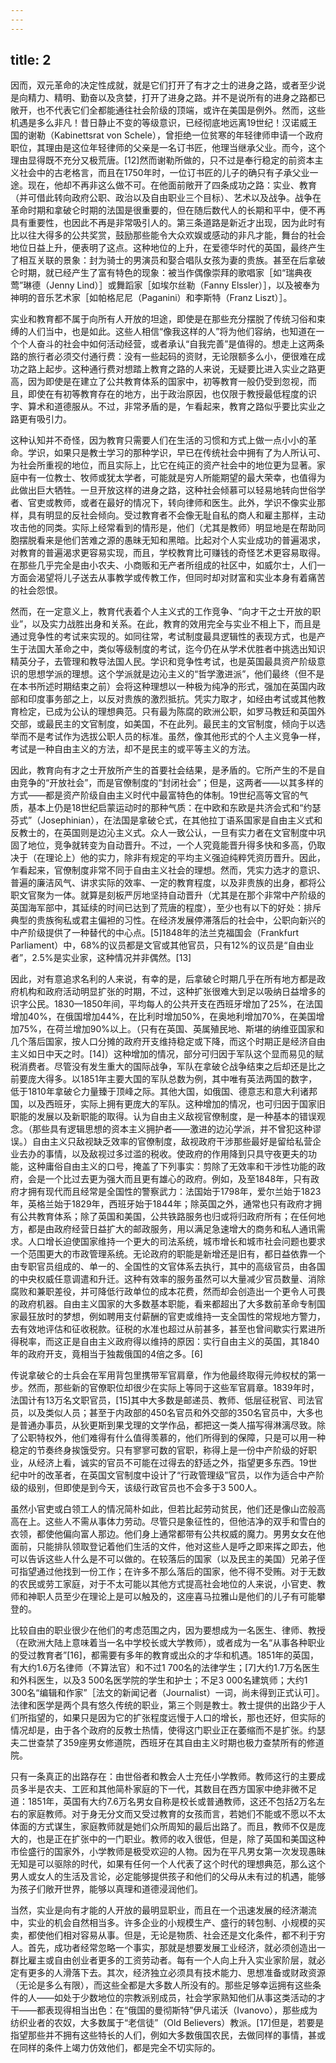 ```yaml
---
---
---
```

title: 2
---




因而，双元革命的决定性成就，就是它们打开了有才之士的进身之路，或者至少说是向精力、精明、勤奋以及贪婪，打开了进身之路。并不是说所有的进身之路都已敞开，也不代表它们全都能通往社会阶级的顶端，或许在美国是例外。然而，这些机遇是多么非凡！昔日静止不变的等级意识，已经彻底地远离19世纪！汉诺威王国的谢勒（Kabinettsrat von Schele），曾拒绝一位贫寒的年轻律师申请一个政府职位，其理由是这位年轻律师的父亲是一名订书匠，他理当继承父业。而今，这个理由显得既不充分又极荒唐。[12]然而谢勒所做的，只不过是奉行稳定的前资本主义社会中的古老格言，而且在1750年时，一位订书匠的儿子的确只有子承父业一途。现在，他却不再非这么做不可。在他面前敞开了四条成功之路：实业、教育（并可借此转向政府公职、政治以及自由职业三个目标）、艺术以及战争。战争在革命时期和拿破仑时期的法国是很重要的，但在随后数代人的长期和平中，便不再具有重要性，也因此不再是非常吸引人的。第三条道路是新近才出现，因为此时有比以往大得多的公共奖赏，鼓励那些能令大众欢娱或感动的非凡才能，舞台的社会地位日益上升，便表明了这点。这种地位的上升，在爱德华时代的英国，最终产生了相互关联的景象：封为骑士的男演员和娶合唱队女孩为妻的贵族。甚至在后拿破仑时期，就已经产生了富有特色的现象：被当作偶像崇拜的歌唱家［如“瑞典夜莺”琳德（Jenny Lind）］或舞蹈家［如埃尔丝勒（Fanny Elssler）］，以及被奉为神明的音乐艺术家［如帕格尼尼（Paganini）和李斯特（Franz Liszt）］。

实业和教育都不属于向所有人开放的坦途，即使是在那些充分摆脱了传统习俗和束缚的人们当中，也是如此。这些人相信“像我这样的人”将为他们容纳，也知道在一个个人奋斗的社会中如何活动经营，或者承认“自我完善”是值得的。想走上这两条路的旅行者必须交付通行费：没有一些起码的资财，无论限额多么小，便很难在成功之路上起步。这种通行费对想踏上教育之路的人来说，无疑要比进入实业之路更高，因为即使是在建立了公共教育体系的国家中，初等教育一般仍受到忽视，而且，即使在有初等教育存在的地方，出于政治原因，也仅限于教授最低程度的识字、算术和道德服从。不过，非常矛盾的是，乍看起来，教育之路似乎要比实业之路更有吸引力。

这种认知并不奇怪，因为教育只需要人们在生活的习惯和方式上做一点小小的革命。学识，如果只是教士学习的那种学识，早已在传统社会中拥有了为人所认可、为社会所重视的地位，而且实际上，比它在纯正的资产社会中的地位更为显著。家庭中有一位教士、牧师或犹太学者，可能就是穷人所能期望的最大荣幸，也值得为此做出巨大牺牲。一旦开放这样的进身之路，这种社会倾慕可以轻易地转向世俗学者、官吏或教师，或者在最好的情况下，转向律师和医生。此外，学识不像实业那样，具有明显的反社会倾向。受过教育者不会像无耻自私的商人和雇主那样，主动攻击他的同类。实际上经常看到的情形是，他们（尤其是教师）明显地是在帮助同胞摆脱看来是他们苦难之源的愚昧无知和黑暗。比起对个人实业成功的普遍渴求，对教育的普遍渴求更容易实现，而且，学校教育比可赚钱的奇怪艺术更容易取得。在那些几乎完全是由小农夫、小商贩和无产者所组成的社区中，如威尔士，人们一方面会渴望将儿子送去从事教学或传教工作，但同时却对财富和实业本身有着痛苦的社会怨恨。

然而，在一定意义上，教育代表着个人主义式的工作竞争、“向才干之士开放的职业”，以及实力战胜出身和关系。在此，教育的效用完全与实业不相上下，而且是通过竞争性的考试来实现的。如同往常，考试制度最具逻辑性的表现方式，也是产生于法国大革命之中，类似等级制度的考试，迄今仍在从学术优胜者中挑选出知识精英分子，去管理和教导法国人民。学识和竞争性考试，也是英国最具资产阶级意识的思想学派的理想。这个学派就是边沁主义的“哲学激进派”，他们最终（但不是在本书所述时期结束之前）会将这种理想以一种极为纯净的形式，强加在英国内政部和印度事务部之上，以反对贵族的激烈抵抗。凭实力取才，如经由考试或其他教育检定，已成为公认的理想典范。只有最为陈腐的欧洲公职，如罗马教廷和英国外交部，或最民主的文官制度，如美国，不在此列。最民主的文官制度，倾向于以选举而不是考试作为选拔公职人员的标准。虽然，像其他形式的个人主义竞争一样，考试是一种自由主义的方法，却不是民主的或平等主义的方法。

因此，教育向有才之士开放所产生的首要社会结果，是矛盾的。它所产生的不是自由竞争的“开放社会”，而是官僚制度的“封闭社会”；但是，这两者——以其多样的方式——都是资产阶级自由主义时代中最富特色的体制。19世纪高等文官的气质，基本上仍是18世纪启蒙运动时的那种气质：在中欧和东欧是共济会式和“约瑟芬式”（Josephinian），在法国是拿破仑式，在其他拉丁语系国家是自由主义式和反教士的，在英国则是边沁主义式。众人一致公认，一旦有实力者在文官制度中巩固了地位，竞争就转变为自动晋升。不过，一个人究竟能晋升得多快和多高，仍取决于（在理论上）他的实力，除非有规定的平均主义强迫纯粹凭资历晋升。因此，乍看起来，官僚制度非常不同于自由主义社会的理想。然而，凭实力选才的意识、普遍的廉洁风气、讲求实际的效率、一定的教育程度，以及非贵族的出身，都将公职文官聚为一体。就算是刻板严厉地坚持自动晋升（尤其是在那个非常中产阶级的英国海军部中，其延续的时间已达到了荒唐的程度），至少也有以下的好处：排斥典型的贵族徇私或君主偏袒的习性。在经济发展停滞落后的社会中，公职向新兴的中产阶级提供了一种替代的中心点。[5]1848年的法兰克福国会（Frankfurt Parliament）中，68%的议员都是文官或其他官员，只有12%的议员是“自由业者”，2.5%是实业家，这种情况并非偶然。[13]

因此，对有意追求名利的人来说，有幸的是，后拿破仑时期几乎在所有地方都是政府机构和政府活动明显扩张的时期，不过，这种扩张很难大到足以吸纳日益增多的识字公民。1830—1850年间，平均每人的公共开支在西班牙增加了25%，在法国增加40%，在俄国增加44%，在比利时增加50%，在奥地利增加70%，在美国增加75%，在荷兰增加90%以上。（只有在英国、英属殖民地、斯堪的纳维亚国家和几个落后国家，按人口分摊的政府开支维持稳定或下降，而这个时期正是经济自由主义如日中天之时。[14]）这种增加的情况，部分可归因于军队这个显而易见的赋税消费者。尽管没有发生重大的国际战争，军队在拿破仑战争结束之后却还是比之前要庞大得多。以1851年主要大国的军队总数为例，其中唯有英法两国的数字，低于1810年拿破仑力量臻于顶峰之际。其他大国，如俄国、德意志和意大利诸邦国，以及西班牙，实际上拥有更庞大的军队。这种增加的情况，也可归因于国家旧职能的发展以及新职能的取得。认为自由主义敌视官僚制度，是一种基本的错误观念。（那些具有逻辑思想的资本主义拥护者——激进的边沁学派，并不曾犯这种谬误。）自由主义只敌视缺乏效率的官僚制度，敌视政府干涉那些最好是留给私营企业去办的事情，以及敌视过多过滥的税收。使政府的作用降到只具守夜更夫的功能，这种庸俗自由主义的口号，掩盖了下列事实：剪除了无效率和干涉性功能的政府，会是一个比过去更为强大而且更有雄心的政府。例如，及至1848年，只有政府才拥有现代而且经常是全国性的警察武力：法国始于1798年，爱尔兰始于1823年，英格兰始于1829年，西班牙始于1844年；除英国之外，通常也只有政府才拥有公共教育体系；除了英国和美国，公共铁路服务也归或将归政府所有；在任何地方，都是由政府经营日益扩大的邮政服务，用以满足急速增大的商务和私人通讯需求。人口增长迫使国家维持一个更大的司法系统，城市增长和城市社会问题也要求一个范围更大的市政管理系统。无论政府的职能是新增还是旧有，都日益依靠一个由专职官员组成的、单一的、全国性的文官体系去执行，其中的高级官员，由各国的中央权威任意调遣和升迁。这种有效率的服务虽然可以大量减少官员数量、消除腐败和兼职差役，并可降低行政单位的成本花费，然而却会创造出一个更令人可畏的政府机器。自由主义国家的大多数基本职能，看来都超出了大多数前革命专制国家最狂放时的梦想，例如聘用支付薪酬的官吏或维持一支全国性的常规地方警力，去有效地评估和征收税款。征税的水准也超过从前甚多，甚至也曾间歇实行累进所得税率，而这正是自由主义政府得以维持的原因：实行自由主义的英国，其1840年的政府开支，竟相当于独裁俄国的4倍之多。[6]

传说拿破仑的士兵会在军用背包里携带军官肩章，作为他最终取得元帅权杖的第一步。然而，那些新的官僚职位却很少在实际上等同于这些军官肩章。1839年时，法国计有13万名文职官员，[15]其中大多数是邮递员、教师、低层征税官、司法官员，以及类似人员；甚至于内政部的450名官员和外交部的350名官员中，大多也是普通办事员，从狄更斯到果戈理的文学作品，都把这一类人描写得淋漓尽致。除了公职特权外，他们难得有什么值得羡慕的，他们所得到的保障，只是可以用一种稳定的节奏终身挨饿受穷。只有寥寥可数的官职，称得上是一份中产阶级的好职业，从经济上看，诚实的官员不可能在过得去的舒适之外，指望更多东西。19世纪中叶的改革者，在英国文官制度中设计了“行政管理级”官员，以作为适合中产阶级的级别，但即使是到今天，该级行政官员也不会多于3 500人。

虽然小官吏或白领工人的情况简朴如此，但若比起劳动贫民，他们还是像山峦般高高在上。这些人不需从事体力劳动。尽管只是象征性的，但他洁净的双手和雪白的衣领，都使他偏向富人那边。他们身上通常都带有公共权威的魔力。男男女女在他面前，只能排队领取登记着他们生活的文件，他对这些人是呼之即来挥之即去，他可以告诉这些人什么是不可以做的。在较落后的国家（以及民主的美国）兄弟子侄可指望通过他找到一份工作；在许多不那么落后的国家，他不得不受贿。对于无数的农民或劳工家庭，对于不太可能以其他方式提高社会地位的人来说，小官吏、教师和神职人员至少在理论上是可以触及的，这座喜马拉雅山是他们的儿子有可能攀登的。

比较自由的职业很少在他们的考虑范围之内，因为要想成为一名医生、律师、教授（在欧洲大陆上意味着当一名中学校长或大学教师），或者成为一名“从事各种职业的受过教育者”[16]，都需要有多年的教育或出众的才华和机遇。1851年的英国，有大约1.6万名律师（不算法官）和不过1 700名的法律学生；[7]大约1.7万名医生和外科医生，以及3 500名医学院的学生和护士；不足3 000名建筑师；大约1 300名“编辑和作家”［法文的新闻记者（Journalist）一词，尚未得到正式认可］。法律和医学是两个具有悠久传统的职业，第三个则是教士。教士提供的出路少于人们所指望的，如果只是因为它的扩张程度远慢于人口的增长，那也还好，但实际的情况却是，由于各个政府的反教士热情，使得这门职业正在萎缩而不是扩张。约瑟夫二世查禁了359座男女修道院，西班牙在其自由主义时期也极力查禁所有的修道院。

只有一条真正的出路存在：由世俗者和教会人士充任小学教师。教师这行的主要成员多半是农夫、工匠和其他简朴家庭的下一代，其数目在西方国家中绝非微不足道：1851年，英国有大约7.6万名男女自称是校长或普通教师，这还不包括2万名左右的家庭教师。对于身无分文而又受过教育的女孩而言，若她们不能或不愿以不太体面的方式谋生，家庭教师就是她们众所周知的最后出路了。而且，教师不仅是庞大的，也是正在扩张中的一门职业。教师的收入很低，但是，除了英国和美国这种市侩盛行的国家外，小学教师是极受欢迎的人物。因为在平凡男女第一次发现愚昧无知是可以驱除的时代，如果有任何一个人代表了这个时代的理想典范，那么这个男人或女人的生活及言论，必定能够提供孩子和他们的父母从未有过的机遇，能够为孩子们敞开世界，能够以真理和道德浸润他们。

当然，实业是向有才能的人开放的最明显职业，而且在一个迅速发展的经济潮流中，实业的机会自然相当多。许多企业的小规模生产、盛行的转包制、小规模的买卖，都使他们相对容易从事。但是，无论是物质、社会还是文化条件，都不利于穷人。首先，成功者经常忽略一个事实，那就是想要发展工业经济，就必须创造出一群比雇主或自由创业者更多的工资劳动者。每有一个人向上升入实业家阶层，就必定有更多的人滑落下去。其次，经济独立必须具有技术能力、思想准备或财政资源（无论是多么有限），而这些全都是大多数人所没有的。那些足够幸运拥有这些条件的人——如处于少数地位的宗教派别成员，社会学家熟知他们从事这类活动的才干——都表现得相当出色：在“俄国的曼彻斯特”伊凡诺沃（Ivanovo），那些成为纺织业者的农奴，大多数属于“老信徒”（Old Believers）教派。[17]但是，若要是指望那些并不拥有这些特长的人们，例如大多数俄国农民，去做同样的事情，甚或在同样的条件上竭力仿效他们，都是完全不切实际的。